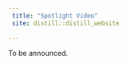 ```yaml
---
 title: "Spotlight Video"
 site: distill::distill_website
 
---
```


To be announced.
<!-- [![Audi R8](http://img.youtube.com/vi/KOxbO0EI4MA/0.jpg)](https://www.youtube.com/watch?v=KOxbO0EI4MA "Audi R8") -->
